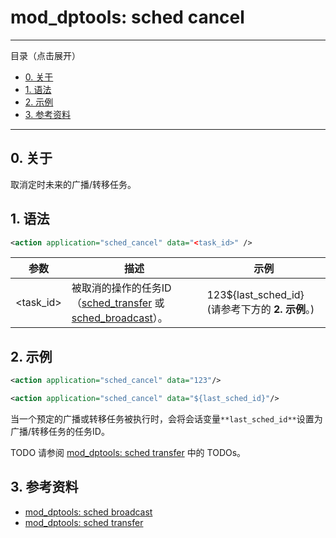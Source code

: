 # mod_dptools: sched cancel 

---

目录（点击展开）

* [0\. 关于](#0-about)
* [1\. 语法](#1-syntax)
* [2\. 示例](#2-examples)
* [3\. 参考资料](#3-see-also)

---

## 0\. 关于

取消定时未来的广播/转移任务。

## 1\. 语法

```xml
<action application="sched_cancel" data="<task_id>" />
```

| 参数       | 描述                                                                                                         | 示例                                              |
| ---------- | ---------------------------------------------------------------------------------------------------------- | --------------------------------------------------- |
| &lt;task\_id> | 被取消的操作的任务ID（[sched\_transfer](./6587055.mdx#0-about) 或 [sched\_broadcast](./6587042.mdx#0-about)）。 | 123${last\_sched\_id} (请参考下方的 **2\. 示例**。) |

## 2\. 示例

```xml
<action application="sched_cancel" data="123"/> 
```

```xml
<action application="sched_cancel" data="${last_sched_id}"/> 
```

当一个预定的广播或转移任务被执行时，会将会话变量`**last_sched_id**`设置为广播/转移任务的任务ID。

TODO 请参阅 [mod\_dptools: sched transfer](./6587055.mdx#0-about) 中的 TODOs。

## 3\. 参考资料

* [mod\_dptools: sched broadcast](./6587042.mdx#0-about)
* [mod\_dptools: sched transfer](./6587055.mdx#0-about)